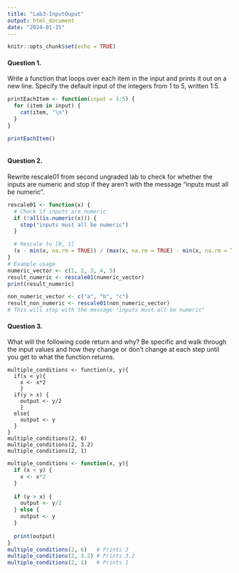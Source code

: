 ---
title: "Lab3-InputOuput"
output: html_document
date: "2024-01-15"
---

```{r setup, include=FALSE}
knitr::opts_chunk$set(echo = TRUE)
```



#### Question 1. 

Write a function that loops over each item in the input and prints it out on a new line. Specify the default input of the integers from 1 to 5, written 1:5.

```{r}
printEachItem <- function(input = 1:5) {
  for (item in input) {
    cat(item, "\n")
  }
}

printEachItem()



```

#### Question 2. 

Rewrite rescale01 from second ungraded lab to check for whether the inputs are numeric and stop if they aren’t with the message “inputs must all be numeric”.

```{r}
rescale01 <- function(x) {
  # Check if inputs are numeric
  if (!all(is.numeric(x))) {
    stop("inputs must all be numeric")
  }

  # Rescale to [0, 1]
  (x - min(x, na.rm = TRUE)) / (max(x, na.rm = TRUE) - min(x, na.rm = TRUE))
}
# Example usage
numeric_vector <- c(1, 2, 3, 4, 5)
result_numeric <- rescale01(numeric_vector)
print(result_numeric)

non_numeric_vector <- c("a", "b", "c")
result_non_numeric <- rescale01(non_numeric_vector)
# This will stop with the message "inputs must all be numeric"


```


#### Question 3. 

What will the following code return and why? Be specific and walk through the input values and how they change or don’t change at each step until you get to what the function returns.

```
multiple_conditions <- function(x, y){
  if(x < y){
    x <- x*2
    }
  if(y > x) {
    output <- y/2
    }
  else{
    output <- y
  }
}
multiple_conditions(2, 6)
multiple_conditions(2, 3.2)
multiple_conditions(2, 1)
```

```{r}

multiple_conditions <- function(x, y){
  if (x < y) {
    x <- x*2
  }
  
  if (y > x) {
    output <- y/2
  } else {
    output <- y
  }
  
  print(output)  
}
multiple_conditions(2, 6)   # Prints 3
multiple_conditions(2, 3.2) # Prints 3.2
multiple_conditions(2, 1)   # Prints 1


```



